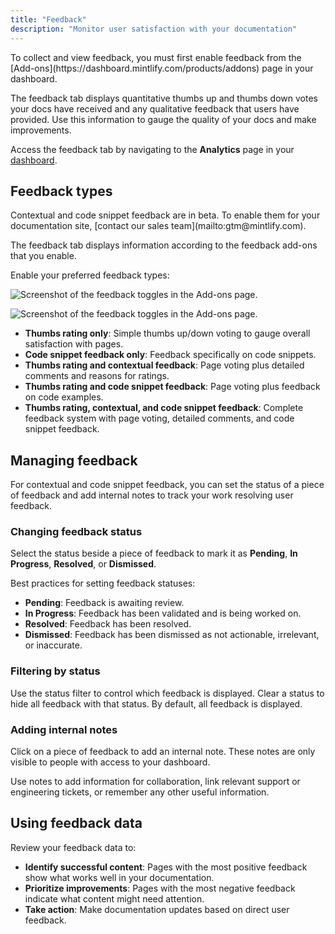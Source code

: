```yaml
---
title: "Feedback"
description: "Monitor user satisfaction with your documentation"
---
```


<Info>
  To collect and view feedback, you must first enable feedback from the [Add-ons](https://dashboard.mintlify.com/products/addons) page in your dashboard.
</Info>

The feedback tab displays quantitative thumbs up and thumbs down votes your docs have received and any qualitative feedback that users have provided. Use this information to gauge the quality of your docs and make improvements.

Access the feedback tab by navigating to the **Analytics** page in your [dashboard](https://dashboard.mintlify.com/products/analytics).

## Feedback types

<Note>
  Contextual and code snippet feedback are in beta. To enable them for your documentation site, [contact our sales team](mailto:gtm@mintlify.com). 
</Note>

The feedback tab displays information according to the feedback add-ons that you enable.

Enable your preferred feedback types:

<Frame>

<img
  className="block dark:hidden pointer-events-none"
  src="/images/analytics/feedback-addons-light.png"
  alt="Screenshot of the feedback toggles in the Add-ons page."
/>

<img
  className="hidden dark:block pointer-events-none"
  src="/images/analytics/feedback-addons-dark.png"
  alt="Screenshot of the feedback toggles in the Add-ons page."
/>

</Frame>

* **Thumbs rating only**: Simple thumbs up/down voting to gauge overall satisfaction with pages.
* **Code snippet feedback only**: Feedback specifically on code snippets.
* **Thumbs rating and contextual feedback**: Page voting plus detailed comments and reasons for ratings.
* **Thumbs rating and code snippet feedback**: Page voting plus feedback on code examples.
* **Thumbs rating, contextual, and code snippet feedback**: Complete feedback system with page voting, detailed comments, and code snippet feedback.

## Managing feedback

For contextual and code snippet feedback, you can set the status of a piece of feedback and add internal notes to track your work resolving user feedback.

### Changing feedback status

Select the status beside a piece of feedback to mark it as **Pending**, **In Progress**, **Resolved**, or **Dismissed**.

Best practices for setting feedback statuses:

* **Pending**: Feedback is awaiting review.
* **In Progress**: Feedback has been validated and is being worked on.
* **Resolved**: Feedback has been resolved.
* **Dismissed**: Feedback has been dismissed as not actionable, irrelevant, or inaccurate.

### Filtering by status

Use the status filter to control which feedback is displayed. Clear a status to hide all feedback with that status. By default, all feedback is displayed.

### Adding internal notes

Click on a piece of feedback to add an internal note. These notes are only visible to people with access to your dashboard.

Use notes to add information for collaboration, link relevant support or engineering tickets, or remember any other useful information.

## Using feedback data

Review your feedback data to:

  * **Identify successful content**: Pages with the most positive feedback show what works well in your documentation.
  * **Prioritize improvements**: Pages with the most negative feedback indicate what content might need attention.
  * **Take action**: Make documentation updates based on direct user feedback.
